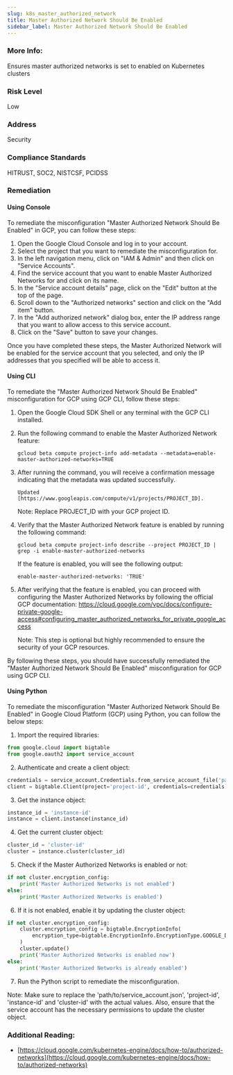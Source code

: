 ```yaml
---
slug: k8s_master_authorized_network
title: Master Authorized Network Should Be Enabled
sidebar_label: Master Authorized Network Should Be Enabled
---
```


### More Info:

Ensures master authorized networks is set to enabled on Kubernetes clusters

### Risk Level

Low

### Address

Security

### Compliance Standards

HITRUST, SOC2, NISTCSF, PCIDSS

### Remediation

#### Using Console

To remediate the misconfiguration "Master Authorized Network Should Be Enabled" in GCP, you can follow these steps:

1. Open the Google Cloud Console and log in to your account.
2. Select the project that you want to remediate the misconfiguration for.
3. In the left navigation menu, click on "IAM & Admin" and then click on "Service Accounts".
4. Find the service account that you want to enable Master Authorized Networks for and click on its name.
5. In the "Service account details" page, click on the "Edit" button at the top of the page.
6. Scroll down to the "Authorized networks" section and click on the "Add item" button.
7. In the "Add authorized network" dialog box, enter the IP address range that you want to allow access to this service account.
8. Click on the "Save" button to save your changes.

Once you have completed these steps, the Master Authorized Network will be enabled for the service account that you selected, and only the IP addresses that you specified will be able to access it.

#### Using CLI

To remediate the "Master Authorized Network Should Be Enabled" misconfiguration for GCP using GCP CLI, follow these steps:

1. Open the Google Cloud SDK Shell or any terminal with the GCP CLI installed.
2. Run the following command to enable the Master Authorized Network feature:

   ```
   gcloud beta compute project-info add-metadata --metadata=enable-master-authorized-networks=TRUE
   ```

3. After running the command, you will receive a confirmation message indicating that the metadata was updated successfully.

   ```
   Updated [https://www.googleapis.com/compute/v1/projects/PROJECT_ID].
   ```

   Note: Replace PROJECT_ID with your GCP project ID.

4. Verify that the Master Authorized Network feature is enabled by running the following command:

   ```
   gcloud beta compute project-info describe --project PROJECT_ID | grep -i enable-master-authorized-networks
   ```

   If the feature is enabled, you will see the following output:

   ```
   enable-master-authorized-networks: 'TRUE'
   ```

5. After verifying that the feature is enabled, you can proceed with configuring the Master Authorized Networks by following the official GCP documentation: https://cloud.google.com/vpc/docs/configure-private-google-access#configuring_master_authorized_networks_for_private_google_access

   Note: This step is optional but highly recommended to ensure the security of your GCP resources.

By following these steps, you should have successfully remediated the "Master Authorized Network Should Be Enabled" misconfiguration for GCP using GCP CLI.

#### Using Python

To remediate the misconfiguration "Master Authorized Network Should Be Enabled" in Google Cloud Platform (GCP) using Python, you can follow the below steps:

1. Import the required libraries:

```python
from google.cloud import bigtable
from google.oauth2 import service_account
```

2. Authenticate and create a client object:

```python
credentials = service_account.Credentials.from_service_account_file('path/to/service_account.json')
client = bigtable.Client(project='project-id', credentials=credentials)
```

3. Get the instance object:

```python
instance_id = 'instance-id'
instance = client.instance(instance_id)
```

4. Get the current cluster object:

```python
cluster_id = 'cluster-id'
cluster = instance.cluster(cluster_id)
```

5. Check if the Master Authorized Networks is enabled or not:

```python
if not cluster.encryption_config:
    print('Master Authorized Networks is not enabled')
else:
    print('Master Authorized Networks is enabled')
```

6. If it is not enabled, enable it by updating the cluster object:

```python
if not cluster.encryption_config:
    cluster.encryption_config = bigtable.EncryptionInfo(
        encryption_type=bigtable.EncryptionInfo.EncryptionType.GOOGLE_DEFAULT_ENCRYPTION
    )
    cluster.update()
    print('Master Authorized Networks is enabled now')
else:
    print('Master Authorized Networks is already enabled')
```

7. Run the Python script to remediate the misconfiguration.

Note: Make sure to replace the 'path/to/service_account.json', 'project-id', 'instance-id' and 'cluster-id' with the actual values. Also, ensure that the service account has the necessary permissions to update the cluster object.


### Additional Reading:

- [https://cloud.google.com/kubernetes-engine/docs/how-to/authorized-networks](https://cloud.google.com/kubernetes-engine/docs/how-to/authorized-networks) 

